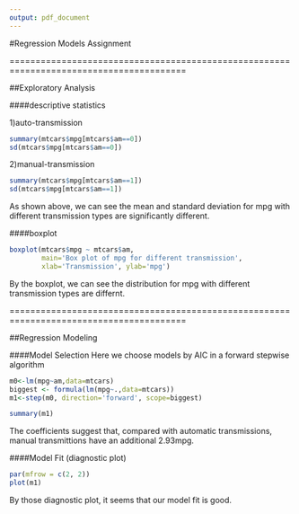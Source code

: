 ```yaml
---
output: pdf_document
---
```

#Regression Models Assignment

========================================================================================


##Exploratory Analysis

####descriptive statistics

1)auto-transmission
```r
summary(mtcars$mpg[mtcars$am==0])
sd(mtcars$mpg[mtcars$am==0])
```
2)manual-transmission
```r
summary(mtcars$mpg[mtcars$am==1])
sd(mtcars$mpg[mtcars$am==1])

```
As shown above, we can see the mean and standard deviation for mpg with different transmission types are significantly different.

####boxplot

```r
boxplot(mtcars$mpg ~ mtcars$am,
        main='Box plot of mpg for different transmission', 
        xlab='Transmission', ylab='mpg')
```
By the boxplot, we can see the distribution for mpg with different transmission types are differnt.


========================================================================================


##Regression Modeling

####Model Selection
Here we choose models by AIC in a forward stepwise algorithm
```r
m0<-lm(mpg~am,data=mtcars)
biggest <- formula(lm(mpg~.,data=mtcars))
m1<-step(m0, direction='forward', scope=biggest)
```

```r
summary(m1)
```

The coefficients suggest that, compared with automatic transmissions, manual transmittions have an additional 2.93mpg.

####Model Fit (diagnostic plot)
```r
par(mfrow = c(2, 2))
plot(m1)
```

By those diagnostic plot, it seems that our model fit is good.

